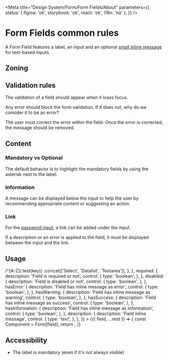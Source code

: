 
<Meta
	title="Design System/Form/Form Fields/About"
	parameters={{
		status: { figma: 'ok', storybook: 'ok', react: 'ok', i18n: 'na' },
	}}
/>

# Form Fields common rules

A Form Field features a label, an input and an optional [small inline message](docs/components-inline-message--default-demo) for text-based inputs.

## Zoning

<FigmaImage
	src="https://www.figma.com/file/hMYM9HGXajJpWdGwRb5ITR/Coral?node-id=5300%3A21659"
	alt="zoning image for form field"
/>

## Validation rules

The validation of a field should appear when it loses focus.

Any error should block the form validation. If it does not, why do we consider it to be an error?

The user must correct the error within the field. Once the error is corrected, the message should be removed.

<FigmaImage
	src="https://www.figma.com/file/FaYIWpJeP6LwjWr78L8eAr/Forms?node-id=230%3A229"
	alt="Form Field mockup in error"
/>

<Canvas>
	<Story story={Stories.FormFieldError} />
</Canvas>

## Content

### Mandatory vs Optional

The default behavior is to highlight the mandatory fields by using the asterisk next to the label.

<FigmaImage
	src="https://www.figma.com/file/FaYIWpJeP6LwjWr78L8eAr/Forms?node-id=27034%3A144282"
	alt="Form Field mockup"
/>

<Canvas>
	<Story story={Stories.FormFieldRequired} />
</Canvas>

### Information

A message can be displayed below the input to help the user by recommending appropriate content or suggesting an action.

<FigmaImage
	src="https://www.figma.com/file/FaYIWpJeP6LwjWr78L8eAr/Forms?node-id=27035%3A143333"
	alt="Form Field mockup with inline message"
/>

<Canvas>
	<Story story={Stories.FormFieldInformation} />
</Canvas>

### Link

For the [password input](/?path=/docs/components-form-fields-password--default-story), a link can be added under the input.

If a description or an error is applied to the field, it must be displayed between the input and the link.

<FigmaImage
	src="https://www.figma.com/file/FaYIWpJeP6LwjWr78L8eAr/Forms?node-id=27041%3A144917"
	alt="Form Password Field mockup with a link"
/>

<Canvas>
	<Story story={Stories.FormFieldPassword} />
</Canvas>

## Usage

<Canvas>
	<Story
		name="usage"
		args={{
			label: 'Label',
			field: 'Date',
			required: false,
			disabled: false,
			readOnly: false,
			hasError: false,
			hasWarning: false,
			hasSuccess: false,
			hasInformation: false,
			description: '',
		}}
		argTypes={{
			field: {
				description: 'Field',
				control: {
					type: 'select',
					options: Object.keys(Input)
						.filter(key => /^[A-Z]/.test(key))
						.concat(['Select', 'Datalist', 'Textarea']),
				},
			},
			required: {
				description: 'Field is required or not',
				control: {
					type: 'boolean',
				},
			},
			disabled: {
				description: 'Field is disabled or not',
				control: {
					type: 'boolean',
				},
			},
			hasError: {
				description: 'Field has inline message as error',
				control: {
					type: 'boolean',
				},
			},
			hasWarning: {
				description: 'Field has inline message as warning',
				control: {
					type: 'boolean',
				},
			},
			hasSuccess: {
				description: 'Field has inline message as success',
				control: {
					type: 'boolean',
				},
			},
			hasInformation: {
				description: 'Field has inline message as information',
				control: {
					type: 'boolean',
				},
			},
			description: {
				description: 'Field inline message',
				control: {
					type: 'text',
				},
			},
		}}
	>
		{({ field, ...rest }) => {
			const Component = Form[field];
			return <Component {...rest} />;
		}}
	</Story>
</Canvas>

<ArgsTable story="usage" />

## Accessibility

- The label is mandatory (even if it's not always visible)

